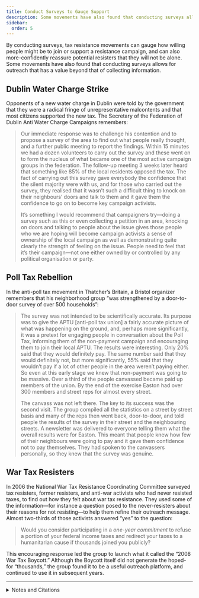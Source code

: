 ```yaml
---
title: Conduct Surveys to Gauge Support
description: Some movements have also found that conducting surveys allows for outreach that has a value beyond that of collecting information.
sidebar:
  order: 5
---
```


By conducting surveys, tax resistance movements can gauge how willing people might be to join or support a resistance campaign, and can also more-confidently reassure potential resisters that they will not be alone.
Some movements have also found that conducting surveys allows for outreach that has a value beyond that of collecting information.

## <Badge text="Example" size="medium" /> Dublin Water Charge Strike

Opponents of a new water charge in Dublin were told by the government that they were a radical fringe of unrepresentative malcontents and that most citizens supported the new tax.
The Secretary of the Federation of Dublin Anti Water Charge Campaigns remembers:

> Our immediate response was to challenge his contention and to propose a survey of the area to find out what people really thought, and a further public meeting to report the findings.
> Within 15 minutes we had a dozen volunteers to carry out the survey and these went on to form the nucleus of what became one of the most active campaign groups in the federation.
> The follow-up meeting 3 weeks later heard that something like 85% of the local residents opposed the tax.
> The fact of carrying out this survey gave everybody the confidence that the silent majority were with us, and for those who carried out the survey, they realised that it wasn’t such a difficult thing to knock on their neighbours’ doors and talk to them and it gave them the confidence to go on to become key campaign activists.
>
> It’s something I would recommend that campaigners try—doing a survey such as this or even collecting a petition in an area, knocking on doors and talking to people about the issue gives those people who we are hoping will become campaign activists a sense of ownership of the local campaign as well as demonstrating quite clearly the strength of feeling on the issue.
> People need to feel that it’s their campaign—not one either owned by or controlled by any political organisation or party.

## <Badge text="Example" size="medium" /> Poll Tax Rebellion

In the anti-poll tax movement in Thatcher’s Britain, a Bristol organizer remembers that his neighborhood group “was strengthened by a door-to-door survey of over 500 households”:

> The survey was not intended to be scientifically accurate.
> Its purpose was to give the APTU [anti-poll tax union] a fairly accurate picture of what was happening on the ground, and, perhaps more significantly, it was a pretext for engaging people in conversation about the Poll Tax, informing them of the non-payment campaign and encouraging them to join their local APTU.
> The results were interesting.
> Only 20% said that they would definitely pay.
> The same number said that they would definitely not, but more significantly, 55% said that they wouldn’t pay if a lot of other people in the area weren’t paying either.
> So even at this early stage we knew that non-payment was going to be massive.
> Over a third of the people canvassed became paid up members of the union.
> By the end of the exercise Easton had over 300 members and street reps for almost every street.
>
> The canvass was not left there.
> The key to its success was the second visit.
> The group compiled all the statistics on a street by street basis and many of the reps then went back, door-to-door, and told people the results of the survey in their street and the neighbouring streets.
> A newsletter was delivered to everyone telling them what the overall results were for Easton.
> This meant that people knew how few of their neighbours were going to pay and it gave them confidence not to pay themselves.
> They had spoken to the canvassers personally, so they knew that the survey was genuine.

## <Badge text="Example" size="medium" /> War Tax Resisters

In 2006 the National War Tax Resistance Coordinating Committee surveyed tax resisters, former resisters, and anti-war activists who had never resisted taxes, to find out how they felt about war tax resistance.
They used some of the information—for instance a question posed to the never-resisters about their reasons for not resisting—to help them refine their outreach message.
Almost two-thirds of those activists answered “yes” to the question:

> Would you consider participating in a <em>one-year commitment</em> to refuse a portion of your federal income taxes and redirect your taxes to a humanitarian cause if thousands joined you publicly?

This encouraging response led the group to launch what it called the “2008 War Tax Boycott.”
Although the Boycott itself did not generate the hoped-for “thousands,” the group found it to be a useful outreach platform, and continued to use it in subsequent years.

<hr />

<details>
<summary>Notes and Citations</summary>

* Kerr, Gregor “Lessons from beating the water charges”
* Burns, Danny <i>Poll Tax Rebellion</i> (1992) pp. 59–60
* “WTR Survey—Some Preliminary Results and Small Group discussions” from the NWTRCC website

</details>
